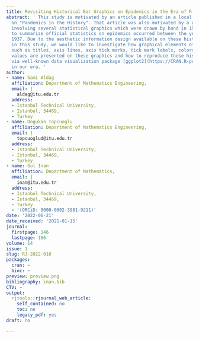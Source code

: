 ```yaml
---
title: Revisiting Historical Bar Graphics on Epidemics in the Era of R ggplot2
abstract: ' This study is motivated by an article published in a local history magazine
  on "Pandemics in the History". That article was also motivated by a government report
  involving several statistical graphics which were drawn by hand in 1938 and used
  to summarize official statistics on epidemics occurred between the years 1923 and
  1937. Due to the aesthetic information design available on these historical graphs,
  in this study, we would like to investigate how graphical elements of the graphs
  such as titles, axis lines, axis tick marks, tick mark labels, colors, and data
  values are presented on these graphics and how to reproduce these historical graphics
  via well-known data visualization package [ggplot2](https://CRAN.R-project.org/package=ggplot2)
  in our era. '
author:
- name: Sami Aldag
  affiliation: Department of Mathematics Engineering,
  email: |
    aldag@itu.edu.tr
  address:
  - Istanbul Technical University,
  - Istanbul, 34469,
  - Turkey
- name: Dogukan Topcuoglu
  affiliation: Department of Mathematics Engineering,
  email: |
    topcuoglud@itu.edu.tr
  address:
  - Istanbul Technical University,
  - Istanbul, 34469,
  - Turkey
- name: Gul Inan
  affiliation: Department of Mathematics,
  email: |
    inan@itu.edu.tr
  address:
  - Istanbul Technical University,
  - Istanbul, 34469,
  - Turkey
  - '(ORCiD: 0000-0002-3981-9211)'
date: '2022-06-21'
date_received: '2021-01-15'
journal:
  firstpage: 146
  lastpage: 166
volume: 14
issue: 1
slug: RJ-2022-010
packages:
  cran: ~
  bioc: ~
preview: preview.png
bibliography: inan.bib
CTV: ~
output:
  rjtools::rjournal_web_article:
    self_contained: no
    toc: no
    legacy_pdf: yes
draft: no

---
```


